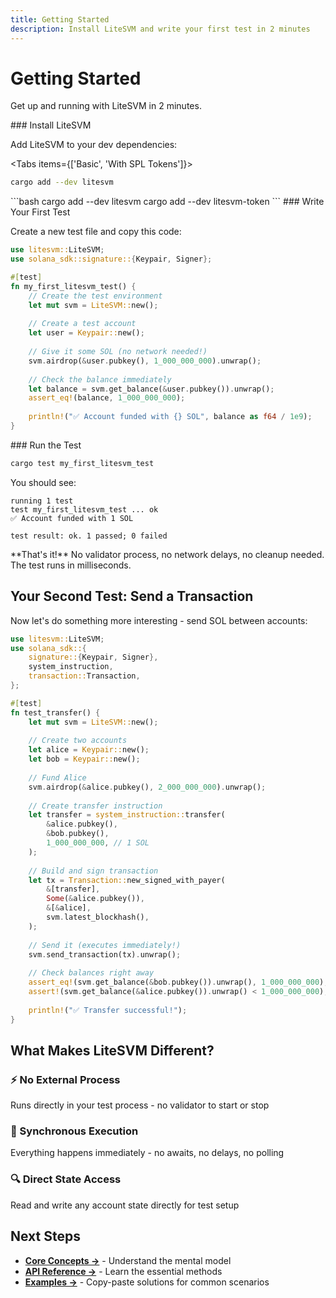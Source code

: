```yaml
---
title: Getting Started
description: Install LiteSVM and write your first test in 2 minutes
---
```



# Getting Started

Get up and running with LiteSVM in 2 minutes.

<Steps>

<Step>
### Install LiteSVM

Add LiteSVM to your dev dependencies:

<Tabs items={['Basic', 'With SPL Tokens']}>
<Tab value="Basic">
```bash
cargo add --dev litesvm
```
</Tab>
<Tab value="With SPL Tokens">
```bash
cargo add --dev litesvm
cargo add --dev litesvm-token
```
</Tab>
</Tabs>
</Step>

<Step>
### Write Your First Test

Create a new test file and copy this code:

```rust title="tests/my_first_test.rs"
use litesvm::LiteSVM;
use solana_sdk::signature::{Keypair, Signer};

#[test]
fn my_first_litesvm_test() {
    // Create the test environment
    let mut svm = LiteSVM::new();
    
    // Create a test account
    let user = Keypair::new();
    
    // Give it some SOL (no network needed!)
    svm.airdrop(&user.pubkey(), 1_000_000_000).unwrap();
    
    // Check the balance immediately
    let balance = svm.get_balance(&user.pubkey()).unwrap();
    assert_eq!(balance, 1_000_000_000);
    
    println!("✅ Account funded with {} SOL", balance as f64 / 1e9);
}
```
</Step>

<Step>
### Run the Test

```bash
cargo test my_first_litesvm_test
```

You should see:
```
running 1 test
test my_first_litesvm_test ... ok
✅ Account funded with 1 SOL

test result: ok. 1 passed; 0 failed
```
</Step>

</Steps>

<Callout type="info">
  **That's it!** No validator process, no network delays, no cleanup needed. The test runs in milliseconds.
</Callout>

## Your Second Test: Send a Transaction

Now let's do something more interesting - send SOL between accounts:

```rust title="tests/transfer_test.rs"
use litesvm::LiteSVM;
use solana_sdk::{
    signature::{Keypair, Signer},
    system_instruction,
    transaction::Transaction,
};

#[test]
fn test_transfer() {
    let mut svm = LiteSVM::new();
    
    // Create two accounts
    let alice = Keypair::new();
    let bob = Keypair::new();
    
    // Fund Alice
    svm.airdrop(&alice.pubkey(), 2_000_000_000).unwrap();
    
    // Create transfer instruction
    let transfer = system_instruction::transfer(
        &alice.pubkey(),
        &bob.pubkey(),
        1_000_000_000, // 1 SOL
    );
    
    // Build and sign transaction
    let tx = Transaction::new_signed_with_payer(
        &[transfer],
        Some(&alice.pubkey()),
        &[&alice],
        svm.latest_blockhash(),
    );
    
    // Send it (executes immediately!)
    svm.send_transaction(tx).unwrap();
    
    // Check balances right away
    assert_eq!(svm.get_balance(&bob.pubkey()).unwrap(), 1_000_000_000);
    assert!(svm.get_balance(&alice.pubkey()).unwrap() < 1_000_000_000);
    
    println!("✅ Transfer successful!");
}
```

## What Makes LiteSVM Different?

<div className="grid gap-4 mt-6">
  <div className="border rounded-lg p-4">
    <h3 className="font-semibold mb-2">⚡ No External Process</h3>
    <p className="text-sm text-muted-foreground">
      Runs directly in your test process - no validator to start or stop
    </p>
  </div>
  
  <div className="border rounded-lg p-4">
    <h3 className="font-semibold mb-2">🎯 Synchronous Execution</h3>
    <p className="text-sm text-muted-foreground">
      Everything happens immediately - no awaits, no delays, no polling
    </p>
  </div>
  
  <div className="border rounded-lg p-4">
    <h3 className="font-semibold mb-2">🔍 Direct State Access</h3>
    <p className="text-sm text-muted-foreground">
      Read and write any account state directly for test setup
    </p>
  </div>
</div>

## Next Steps

- **[Core Concepts →](/docs/core-concepts)** - Understand the mental model
- **[API Reference →](/docs/api-reference)** - Learn the essential methods
- **[Examples →](/docs/examples)** - Copy-paste solutions for common scenarios